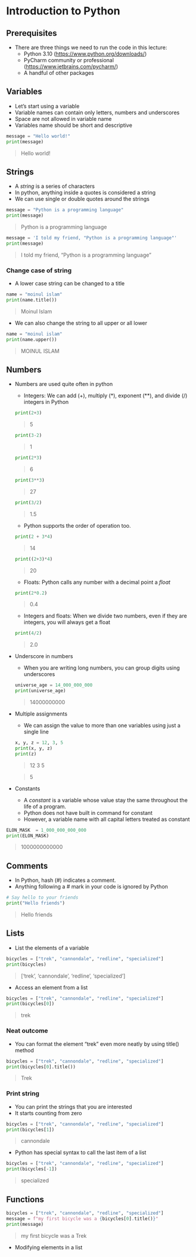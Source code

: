 # Introduction to Python

## Prerequisites

-   There are three things we need to run the code in this lecture:
    -   Python 3.10 (<https://www.python.org/downloads/>)
    -   PyCharm community or professional (<https://www.jetbrains.com/pycharm/>)
    -   A handful of other packages

## Variables

-   Let's start using a variable
-   Variable names can contain only letters, numbers and underscores
-   Space are not allowed in variable name
-   Variables name should be short and descriptive

``` python
message = "Hello world!"
print(message)
```

> Hello world!

## Strings

-   A *string* is a series of characters
-   In python, anything inside a quotes is considered a string
-   We can use single or double quotes around the strings

``` python
message = "Python is a programming language"
print(message)
```

> Python is a programming language

``` python
message = 'I told my friend, "Python is a programming language"'
print(message)
```

> I told my friend, "Python is a programming language"

### Change case of string

-   A lower case string can be changed to a title

``` python
name = "moinul islam"
print(name.title())
```

> Moinul Islam

-   We can also change the string to all upper or all lower

``` python
name = "moinul islam"
print(name.upper())
```

> MOINUL ISLAM

## Numbers

-   Numbers are used quite often in python

    -   Integers: We can add (+), multiply (\*), exponent (\*\*), and divide (/) integers in Python

    ``` python
    print(2+3)
    ```

    > 5

    ``` python
    print(3-2)
    ```

    > 1

    ``` python
    print(2*3)
    ```

    > 6

    ``` python
    print(3**3)
    ```

    > 27

    ``` python
    print(3/2)
    ```

    > 1.5

    -   Python supports the order of operation too.

    ``` python
    print(2 + 3*4)
    ```

    > 14

    ``` python
    print((2+3)*4)
    ```

    > 20

    -   Floats: Python calls any number with a decimal point a *float*

    ``` python
    print(2*0.2)
    ```

    > 0.4

    -   Integers and floats: When we divide two numbers, even if they are integers, you will always get a float

    ``` python
    print(4/2)
    ```

    > 2.0

-   Underscore in numbers

    -   When you are writing long numbers, you can group digits using underscores

    ``` python
    universe_age = 14_000_000_000
    print(universe_age)
    ```

    > 14000000000

-   Multiple assignments

    -   We can assign the value to more than one variables using just a single line

    ``` python
    x, y, z = 12, 3, 5
    print(x, y, z)
    print(z)
    ```

    > 12 3 5

    > 5

-   Constants

    -   A *constant* is a variable whose value stay the same throughout the life of a program.
    -   Python does not have built in command for constant
    -   However, a variable name with all capital letters treated as constant

``` python
ELON_MASK  = 1_000_000_000_000
print(ELON_MASK)
```

> 1000000000000

## Comments

-   In Python, hash (#) indicates a comment.
-   Anything following a \# mark in your code is ignored by Python

``` python
# Say hello to your friends
print("Hello friends")
```

> Hello friends

## Lists

-   List the elements of a variable

``` python
bicycles = ["trek", "cannondale", "redline", "specialized"]
print(bicycles)
```

> \['trek', 'cannondale', 'redline', 'specialized'\]

-   Access an element from a list

``` python
bicycles = ["trek", "cannondale", "redline", "specialized"]
print(bicycles[0])
```

> trek

### Neat outcome

-   You can format the element "trek" even more neatly by using title() method

``` python
bicycles = ["trek", "cannondale", "redline", "specialized"]
print(bicycles[0].title())
```

> Trek

### Print string

-   You can print the strings that you are interested
-   It starts counting from zero

``` python
bicycles = ["trek", "cannondale", "redline", "specialized"]
print(bicycles[1])
```

> cannondale

-   Python has special syntax to call the last item of a list

``` python
bicycles = ["trek", "cannondale", "redline", "specialized"]
print(bicycles[-1])
```

> specialized

## Functions

``` python
bicycles = ["trek", "cannondale", "redline", "specialized"]
message = f"my first bicycle was a {bicycles[0].title()}"
print(message)
```

> my first bicycle was a Trek

-   Modifying elements in a list

